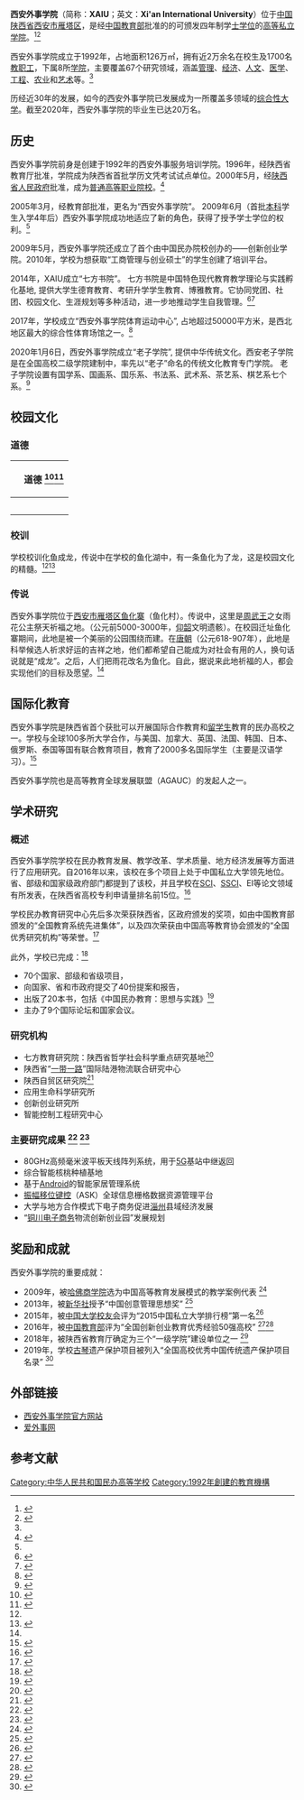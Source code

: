 {{University
|name=         西安外事学院
|EnglishName=  Xi'an International University
|established=  1992年
|city=         [[西安市|西安市]]
|country=      [[中华人民共和国|中华人民共和国]]
|image=        [[File:Xi'an_International_University_Logo.png|200px]]
|motto=        化鱼成龙
|type=         [[民办大学|民办普通高等学校]]
|president=    黄藤
|faculty=       约1700
|students=      约20000
|province=     [[陕西省|陕西省]]
|coor =        {{coord|34|14|00|N|108|52|09|E|region:CN_type:edu|display=title}}
|campus=       1,26平方千米
|隶属=         陕西省教育厅
|colors =      {{Color box|#193D87|border=darkgray}}{{Color box|#DC5027|border=darkgray}}
|website=      {{url|http://www.xaiu.edu.cn/}}
}}
'''西安外事学院'''（简称：'''XAIU'''；英文：'''Xi'an International University'''）位于[[中国|中国]][[陕西省|陕西省]][[西安市|西安市]][[雁塔区|雁塔区]]，是经[[中华人民共和国教育部|中国教育部]]批准的的可颁发四年制学[[本科|士学位]]的[[民办大学|高等私立学院]]。<ref name="XAIU1">{{Cite web|url=https://www.xaiu.edu.cn/wsjj/gywm.htm|title=外事简介:关于我们|publisher=西安外事学院|accessdate=2020-05-01|archive-date=2020-11-25|archive-url=https://web.archive.org/web/20201125053428/http://xaiu.edu.cn/wsjj/gywm.htm|dead-url=no}}</ref><ref name="MOE1">{{Cite web|url=http://www.moe.gov.cn/srcsite/A12/moe_1416/moe_1417/201812/t20181218_363961.html|title=培育创建单位名单的通知|publisher=[[中华人民共和国教育部|中华人民共和国教育部]]|date=2018-08-13|accessdate=2020-05-01|archive-date=2020-11-25|archive-url=https://web.archive.org/web/20201125173730/http://www.moe.gov.cn/srcsite/A12/moe_1416/moe_1417/201812/t20181218_363961.html|dead-url=no}}</ref>

西安外事学院成立于1992年，占地面积126万㎡，拥有近2万余名在校生及1700名[[教师|教职工]]，下属8所[[学院|学院]]，主要覆盖67个研究领域，涵盖[[管理学|管理]]、[[经济学|经济]]、[[人文学|人文]]、[[医学|医学]]、[[工程学|工程]]、[[农学|农业]]和[[艺术|艺术]]等。<ref name="XAIU1"/>

历经近30年的发展，如今的西安外事学院已发展成为一所覆盖多领域的[[综合性大学|综合性大学]]。截至2020年，西安外事学院的毕业生已达20万名。

== 历史 ==

西安外事学院前身是创建于1992年的西安外事服务培训学院。1996年，经陕西省教育厅批准，学院成为陕西省首批学历文凭考试试点单位。2000年5月，经[[陕西省人民政府|陕西省人民政府]]批准，成为[[普通高等学校|普通高等职业院校]]。<ref name="Zhihu1">{{Cite web|url=https://www.zhihu.com/topic/20565108/intro|title=培育创西安外事学院|accessdate=2020-05-01|archive-date=2020-06-08|archive-url=https://web.archive.org/web/20200608231213/https://www.zhihu.com/topic/20565108/intro|dead-url=no}}</ref>

2005年3月，经教育部批准，更名为“西安外事学院”。 2009年6月（首批[[本科|本科]]学生入学4年后）西安外事学院成功地适应了新的角色，获得了授予学士学位的权利。<ref name="MOE1"/>

2009年5月，西安外事学院还成立了首个由中国民办院校创办的——创新创业学院。2010年，学校为想获取“工商管理与创业硕士”的学生创建了培训平台。

2014年，XAIU成立“七方书院”。 七方书院是中国特色现代教育教学理论与实践孵化基地, 提供大学生德育教育、考研升学学生教育、博雅教育。它协同党团、社团、校园文化、生涯规划等多种活动，进一步地推动学生自我管理。<ref>{{Cite web|url=http://qfsy.xaiu.edu.cn/lb/syjj.htm|title=七方书院简介|publisher=西安外事学院|date=2017-03-01|accessdate=2020-06-24|archive-date=2020-07-01|archive-url=https://web.archive.org/web/20200701120611/http://qfsy.xaiu.edu.cn/lb/syjj.htm|dead-url=no}}</ref><ref>{{Cite web |url=http://jyt.shaanxi.gov.cn/jynews/rdjj/201501/23/46435.html|title=西安外事学院：打出改革“组合拳”激发体制活力|publisher=陕西省教育厅|date=2015-01-23|accessdate=2020-06-24}}</ref>

2017年，学校成立“西安外事学院体育运动中心”, 占地超过50000平方米，是西北地区最大的综合性体育场馆之一。<ref>{{Cite web|url=https://www.xaiu.edu.cn/index/pyts/dlqjtp/dlqjtp.htm|title=西安外事学院体育运动中心|publisher=西安外事学院|accessdate=2020-06-24|archive-date=2020-09-25|archive-url=https://web.archive.org/web/20200925075425/https://www.xaiu.edu.cn/index/pyts/dlqjtp/dlqjtp.htm|dead-url=no}}</ref>

2020年1月6日，西安外事学院成立“老子学院”, 提供中华传统文化。西安老子学院是在全国高校二级学院建制中，率先以“老子”命名的传统文化教育专门学院。 老子学院设置有国学系、国画系、国乐系、书法系、武术系、茶艺系、棋艺系七个系。<ref>{{Cite web|url=https://www.sohu.com/a/365680957_348930|title=西安外事学院成立“老子学院”|publisher=[[搜狐|搜狐]]|date=2020-01-09|accessdate=2020-06-24|archive-date=2020-07-01|archive-url=https://web.archive.org/web/20200701121843/https://www.sohu.com/a/365680957_348930|dead-url=no}}</ref>

==校园文化==

===道德===

{| class="wikitable collapsible"
!
! 道德 <ref name="XAIU2">{{Cite web|url=https://www.xaiu.edu.cn/wsjj/xywh.htm|title=外事简介|publisher=西安外事学院|accessdate=2020-05-01|archive-date=2020-09-25|archive-url=https://web.archive.org/web/20200925075101/https://www.xaiu.edu.cn/wsjj/xywh.htm|dead-url=no}}</ref><ref>{{Cite web|url=http://www.moe.gov.cn/jyb_xwfb/s6192/s222/moe_1759/201808/t20180831_346727.html|title=西安外事学院积极构建校园文化育人体系|publisher=[[中华人民共和国教育部|中华人民共和国教育部]]|date=August 31, 2018|accessdate=2020-05-01|archive-date=2020-06-10|archive-url=https://web.archive.org/web/20200610193314/http://www.moe.gov.cn/jyb_xwfb/s6192/s222/moe_1759/201808/t20180831_346727.html|dead-url=no}}</ref>
|-
| {{Small|'''愿景'''}} || {{Small|"学无长幼、校无大小、教无高下、育无国界，人人都有理想的教育"}}
|-
| {{Small|'''使命'''}} || {{Small|"化鱼成龙"}}
|-
| {{Small|'''校训'''}} ||  {{Small|"多元集纳，自强创新" (化鱼成龙)}}
|-
| {{Small|'''校风'''}} || {{Small|"爱岗敬业，感恩奉献"}}
|-
|}

===校训===
学校校训化鱼成龙，传说中在学校的鱼化湖中，有一条鱼化为了龙，这是校园文化的精髓。<ref name="XAIU2"/><ref name="Xi’an Daily">{{Cite web|url=http://epaper.xiancn.com/xarb/html/2013-06/04/content_211704.htm|title=鱼化寨来历的传说|publisher=[[西安日报|西安日报]]|date=2013-06-04|accessdate=2020-05-01|archive-date=2020-06-10|archive-url=https://web.archive.org/web/20200610202214/http://epaper.xiancn.com/xarb/html/2013-06/04/content_211704.htm|dead-url=yes}}</ref>

===传说===
西安外事学院位于[[西安市|西安市]][[雁塔区|雁塔区]][[鱼化寨街道|鱼化寨]]（鱼化村）。传说中，这里是[[周武王|周武王]]之女雨花公主祭天祈福之地。（公元前5000-3000年，[[仰韶文化|仰韶]]文明遗骸）。在校园迁址鱼化寨期间，此地是被一个美丽的公园围绕而建。在[[唐朝|唐朝]]（公元618-907年），此地是科举候选人祈求好运的吉祥之地，他们都希望自己能成为对社会有用的人，换句话说就是“成龙”。之后，人们把雨花改名为鱼化。自此，据说来此地祈福的人，都会实现他们的目标及愿望。<ref name="Xi’an Daily"/>

==国际化教育==
西安外事学院是陕西省首个获批可以开展国际合作教育和[[留学生|留学生]]教育的民办高校之一。学校与全球100多所大学合作，与美国、加拿大、英国、法国、韩国、日本、俄罗斯、泰国等国有联合教育项目，教育了2000多名国际学生（主要是汉语学习）。<ref>{{Cite web|url=https://www.xaiu.edu.cn/index/pyts/ktgjsy/ktgjsy.htm|title=国际合作学院|publisher=西安外事学院|accessdate=2020-07-01|archive-date=2020-06-14|archive-url=https://web.archive.org/web/20200614232856/https://www.xaiu.edu.cn/index/pyts/ktgjsy/ktgjsy.htm|dead-url=yes}}</ref>

西安外事学院也是高等教育全球发展联盟（AGAUC）的发起人之一。

==学术研究==
===概述===
西安外事学院学校在民办教育发展、教学改革、学术质量、地方经济发展等方面进行了应用研究。自2016年以来，该校在多个项目上处于中国私立大学领先地位。省、部级和国家级政府部门都提到了该校，并且学校在[[科学引文索引|SCI]]、[[社会科学引文索引|SSCI]]、EI等论文领域有所发表，在陕西省高校专利申请量排名前15位。<ref>{{Cite web|url=http://www.snedu.gov.cn/jynews/rdjj/201702/20/65326.html|title=2016年陕西高校获授权专利9950件 发展势头良好|3=|publisher=陕西省教育厅|date=2017-02-20|accessdate=2020-05-07|archive-date=2020-06-10|archive-url=https://web.archive.org/web/20200610194852/http://www.snedu.gov.cn/jynews/rdjj/201702/20/65326.html|dead-url=yes}}</ref>

学校民办教育研究中心先后多次荣获陕西省，区政府颁发的奖项，如由中国教育部颁发的“全国教育系统先进集体”，以及四次荣获由中国高等教育协会颁发的“全国优秀研究机构”等荣誉。<ref>{{Cite web|url=http://www.jyb.cn/zgjyb/eight/200709/t20070921_114246.html|title=西安外事学院七方教育研究所:获“全国教育系统先进集体”|last=周|first=国平|publisher=中国教育新闻网|date=2007-09-21|accessdate=2020-05-07|archive-date=2020-06-10|archive-url=https://web.archive.org/web/20200610194852/http://www.jyb.cn/zgjyb/eight/200709/t20070921_114246.html|dead-url=yes}}</ref>

此外，学校已完成：<ref>{{Cite web |url= http://jyt.shaanxi.gov.cn/com/xawsxy/introduce/|title= 西安外事学院: 学校简介|publisher=陕西省教育厅|accessdate=2020-05-07}}</ref>
*70个国家、部级和省级项目，
*向国家、省和市政府提交了40份提案和报告，
*出版了20本书，包括《中国民办教育：思想与实践》<ref>{{Citation |last= 黄|first=藤|title= 中国民办教育：思考与实践|publisher=[[西安交通大学出版社|西安交通大学出版社]]|place=陕西省西安市|edition=第一版||year=2012}}</ref>
*主办了9个国际论坛和国家会议。

===研究机构===
*七方教育研究院：陕西省哲学社会科学重点研究基地<ref>{{Cite web|url=http://jyt.shaanxi.gov.cn/jynews/gdxx/201804/20/77841.html|title=西安外事学院2018年招聘5名研究人员|publisher=陕西省教育厅|date=2018-04-20|accessdate=2020-05-07|archive-date=2020-06-11|archive-url=https://web.archive.org/web/20200611060837/http://jyt.shaanxi.gov.cn/jynews/gdxx/201804/20/77841.html|dead-url=no}}</ref>
*陕西省“[[一带一路|一带一路]]”国际陆港物流联合研究中心
*陕西自贸区研究院<ref>{{Cite web|url=https://baike.baidu.com/item/陕西自贸区研究院/20190277?fr=aladdin|title=陕西自贸区研究院|publisher=[[百度百科|百度百科]]|date=2016-11-03|accessdate=2020-05-07|archive-date=2020-06-10|archive-url=https://web.archive.org/web/20200610195400/https://baike.baidu.com/item/%E9%99%95%E8%A5%BF%E8%87%AA%E8%B4%B8%E5%8C%BA%E7%A0%94%E7%A9%B6%E9%99%A2/20190277?fr=aladdin|dead-url=no}}</ref> 
*应用生命科学研究所
*创新创业研究所
*智能控制工程研究中心

===主要研究成果 <ref>{{Cite web |url=http://jyt.shaanxi.gov.cn/jynews/mtsj/201409/25/43682.html|title=西安外事学院——以国际化视角打造大商科教育基地|publisher= 陕西省教育厅|date=2014-09-20|accessdate=2020-05-07}}</ref> <ref>{{Cite web|url=https://www.sohu.com/a/85136667_390737|title=西安外事学院国家级科研项目立项实现历史性突破|publisher=[[搜狐|搜狐]]|date=2016-06-22|accessdate=2020-05-07|archive-date=2020-06-10|archive-url=https://web.archive.org/web/20200610203305/https://www.sohu.com/a/85136667_390737|dead-url=no}}</ref> ===
*80GHz高频毫米波平板天线阵列系统，用于[[5G|5G]]基站中继返回
*综合智能核桃种植基地
*基于[[Android|Android]]的智能家居管理系统
*[[幅移键控|振幅移位键控]]（ASK）全球信息栅格数据资源管理平台
*大学与地方合作模式下电子商务促进[[淄州|淄州]]县域经济发展
*“[[铜川|铜川]][[电子商务|电子商务]]物流创新创业园”发展规划

==奖励和成就==
西安外事学院的重要成就：
*2009年，被[[哈佛商学院|哈佛商学院]]选为中国高等教育发展模式的教学案例代表 <ref>{{Cite web|url=https://www.hbs.edu/faculty/Pages/item.aspx?num=36945|title=Xi'an International University: The Growth of Private Universities in China|last=Kirby|first=William C.|last2=Chen|first2=Michael Shih-ta|last3=Wong|first3=Keith Chi-ho|last4=Manty|first4=Tracy|publisher=[[哈佛商学院|哈佛商学院]]|date=2009-01-31|access-date=2020-06-10|archive-date=2020-08-06|archive-url=https://web.archive.org/web/20200806020439/https://www.hbs.edu/faculty/Pages/item.aspx?num=36945|dead-url=no}}</ref>
*2013年，被[[新华社|新华社]]授予“中国创意管理思想奖” <ref>{{Cite web|url=http://jyt.shaanxi.gov.cn/jynews/gdxx/201303/22/33317.html|title=新华社CNC电视台采访报道西安外事学院办学情况|publisher=陕西省教育厅|date=2013-03-22|access-date=2020-05-07|archive-date=2020-06-11|archive-url=https://web.archive.org/web/20200611062356/http://jyt.shaanxi.gov.cn/jynews/gdxx/201303/22/33317.html|dead-url=no}}</ref>
*2015年，被[[中国校友会网中国大学排行榜|中国大学校友会]]评为“2015中国私立大学排行榜”第一名<ref>{{Cite web|url=http://www.cuaa.net/paihang/news/news.jsp?information_id=125267|title=2015中国民办大学排行榜揭晓，西安外事学院问鼎榜首|publisher=[[中国校友会网中国大学排行榜|中国大学校友会]]|access-date=2020-05-07|archive-date=2020-06-10|archive-url=https://web.archive.org/web/20200610204259/http://www.cuaa.net/paihang/news/news.jsp?information_id=125267|dead-url=no}}</ref>
*2016年，被[[中华人民共和国教育部|中国教育部]]评为“全国创新创业教育优秀经验50强高校” <ref>{{Cite web|url=http://cyy.xaiu.edu.cn/xygk.htm|title=创业学院:学院简介|publisher=西安外事学院|accessdate=2020-05-07|archive-date=2020-06-10|archive-url=https://web.archive.org/web/20200610204300/http://cyy.xaiu.edu.cn/xygk.htm|dead-url=no}}</ref><ref>{{Cite web|url=http://www.moe.gov.cn/srcsite/A15/s7063/201608/t20160816_275060.html|title=教育部办公厅关于公布2016年度全国创新创业:典型经验高校名单的通知|publisher=[[中华人民共和国教育部|中华人民共和国教育部]]|date=2016-08-05|accessdate=2020-05-07|archive-date=2019-01-28|archive-url=https://web.archive.org/web/20190128083135/http://www.moe.gov.cn/srcsite/A15/s7063/201608/t20160816_275060.html|dead-url=no}}</ref>
*2018年，被陕西省教育厅确定为三个“一级学院”建设单位之一 <ref>{{Cite web|url=http://wwww.snedu.gov.cn/jynews/gdxx/201806/07/79710.html|title=西安外事学院多举措扎实推进“一流学院”建设|publisher=陕西省教育厅|date=2018-06-07|access-date=2020-05-07|archive-url=https://web.archive.org/web/20200610204258/http://wwww.snedu.gov.cn/jynews/gdxx/201806/07/79710.html|archive-date=2020-06-10|dead-url=yes}}</ref>
*2019年，学校[[古琴|古琴]]遗产保护项目被列入“全国高校优秀中国传统遗产保护项目名录” <ref>{{Cite web|url=http://www.bjnews.com.cn/edu/2019/11/20/652146.html|title=教育部公布25个普通高校中华优秀传统文化传承基地名单|publisher=[[新京报|新京报]]|date=2019-11-20|access-date=2020-05-07|archive-date=2020-06-10|archive-url=https://web.archive.org/web/20200610204257/http://www.bjnews.com.cn/edu/2019/11/20/652146.html|dead-url=no}}</ref>

== 外部链接 ==
*[https://www.xaiu.edu.cn/ 西安外事学院官方网站] {{Wayback|url=https://www.xaiu.edu.cn/ |date=20210427140805 }}
*[https://web.archive.org/web/20080430141506/http://www.waishi.net/ 爱外事网]

== 参考文献 ==
{{Reflist|30em}}

{{陕西高等院校}}
{{民办大学}}

[[Category:中华人民共和国民办高等学校|Category:中华人民共和国民办高等学校]]
[[Category:1992年創建的教育機構|Category:1992年創建的教育機構]]